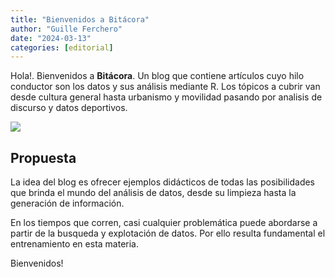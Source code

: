 ```yaml
---
title: "Bienvenidos a Bitácora"
author: "Guille Ferchero"
date: "2024-03-13"
categories: [editorial]
---
```


Hola!. Bienvenidos a **Bitácora**. Un blog que contiene artículos cuyo hilo conductor son los datos y sus análisis mediante R. Los tópicos a cubrir van desde cultura general hasta urbanismo y movilidad pasando por analisis de discurso y datos deportivos.

![](thumbnail2.jpg)

## Propuesta

La idea del blog es ofrecer ejemplos didácticos de todas las posibilidades que brinda el mundo del análisis de datos, desde su limpieza hasta la generación de información.

En los tiempos que corren, casi cualquier problemática puede abordarse a partir de la busqueda y explotación de datos. Por ello resulta fundamental el entrenamiento en esta materia.

Bienvenidos!
